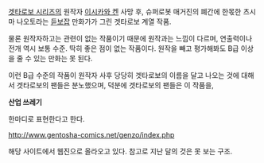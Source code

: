 [[겟타로보 시리즈]]의 원작자 [[이시카와 켄]] 사망 후, 슈퍼로봇 매거진의 폐간에 한몫한 츠시마 나오토라는 [[듣보잡]] 만화가가 그린 겟타로보 계열 작품.

물론 원작자하고는 관련이 없는 작품이기 때문에 원작과는 느낌이 다르며, 연출력이나 전개 역시 보통 수준. 딱히 좋은 점이 없는 작품이다. 원작을 빼고 평가해봐도 B급 이상을 줄 수 있는 만화는 못 된다.

이런 B급 수준의 작품이 원작자 사후 당당히 겟타로보의 이름을 달고 나오는 것에 대해서 겟타로보의 팬들은 분노했으며, 덕분에 겟타로보의 팬들은 이 작품을,

'''산업 쓰레기'''

한마디로 표현한다고 한다.

[[http://www.gentosha-comics.net/genzo/index.php]] 

해당 사이트에서 웹진으로 올라오고 있다. 참고로 지난 달의 것은 못 보는 구조.

